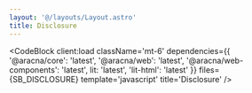 ```yaml
---
layout: '@/layouts/Layout.astro'
title: Disclosure
---
```



<DisclosureComponentBlock client:load />

<CodeBlock
  client:load
  className='mt-6'
  dependencies={{
    '@aracna/core': 'latest',
    '@aracna/web': 'latest',
    '@aracna/web-components': 'latest',
    lit: 'latest',
    'lit-html': 'latest'
  }}
  files={SB_DISCLOSURE}
  template='javascript'
  title='Disclosure'
/>
